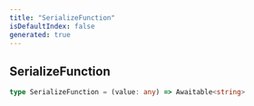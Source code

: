 ```yaml
---
title: "SerializeFunction"
isDefaultIndex: false
generated: true
---
```



<!-- This file was generated from the CommandKit source. Do not modify. Instead, re-run the "docgen" script -->


## SerializeFunction

<GenerationInfo sourceFile="packages/cache/src/providers/redis.ts" sourceLine="5" packageName="@commandkit/cache" />



```ts title="Signature"
type SerializeFunction = (value: any) => Awaitable<string>
```
